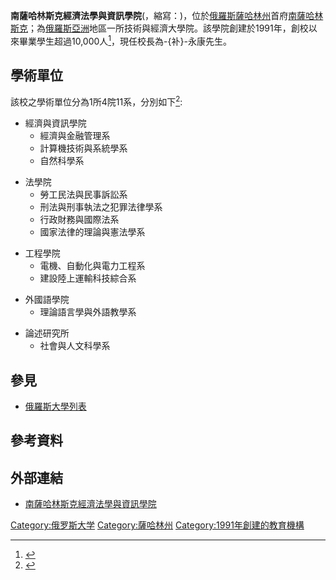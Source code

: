 {{coord|46|57|32|N|142|43|57|E|type:landmark|display=title}}
{{Infobox university
|name            = 南薩哈林斯克經濟法學與資訊學院
|native_name     = {{lang|ru|Южно-Сахалинский институт экономики, права и информатики}}
|image           = [[File:南薩哈林斯克經濟法學與資訊學院校徽.png|235px]]
|image_name      = 
|image_size      =
|caption         = 
|latin_name      = 
|motto           = 
|established     = 1991年
|type            = [[私立大學|私立]]
|endowment       = 
|staff           = 
|rector          = -{补}-永康
|enrollment      = 
|undergrad       = 
|postgrad        = 
|doctoral        = 
|profess         = 
|city            = [[南薩哈林斯克|南薩哈林斯克]]
|state           = [[薩哈林州|薩哈林州]]
|country         = {{flagicon|Russia}}[[俄羅斯|俄羅斯]]
|campus          = [[市區|市區]]
|free_label      = 
|free            = 
|colours         =
|affiliations    = 
|footnotes       =
|website         = [http://www.sakhiepi.ru/ www.sakhiepi.ru/]
|address         = 
|publictransit   =
|telephone       =
|coor            =
|logo = 
}}

'''南薩哈林斯克經濟法學與資訊學院'''({{lang-ru|Южно-Сахалинский институт экономики, права и информатики}}，縮寫：'''{{lang|ru|ЮСИЭПИ}}''')，位於[[俄羅斯|俄羅斯]][[薩哈林州|薩哈林州]]首府[[南薩哈林斯克|南薩哈林斯克]]；為[[俄羅斯|俄羅斯]][[亞洲|亞洲]]地區一所技術與經濟大學院。該學院創建於1991年，創校以來畢業學生超過10,000人<ref>[http://www.sakhiepi.ru/sakhiepi2/?lang=1&sp=10&m=11&su=0&p=1 {{lang|ru|Страница ректора}}] {{Wayback|url=http://www.sakhiepi.ru/sakhiepi2/?lang=1&sp=10&m=11&su=0&p=1 |date=20140312212356 }} {{lang|ru|Южно-Сахалинский институт экономики, права и информатики}}</ref>，現任校長為-{补}-永康先生。

== 學術單位 ==
該校之學術單位分為1所4院11系，分別如下<ref>[http://www.sakhiepi.ru/sakhiepi2/?lang=1&sp=768&m=11&su=0&p=1 {{lang|ru|Наука в ЮСИЭПИ}}] {{Wayback|url=http://www.sakhiepi.ru/sakhiepi2/?lang=1&sp=768&m=11&su=0&p=1 |date=20140313001021 }} {{lang|ru|Южно-Сахалинский институт экономики, права и информатики}}</ref>:
*經濟與資訊學院
**經濟與金融管理系
**計算機技術與系統學系
**自然科學系

*法學院
**勞工民法與民事訴訟系
**刑法與刑事執法之犯罪法律學系
**行政財務與國際法系
**國家法律的理論與憲法學系

*工程學院
**電機、自動化與電力工程系
**建設陸上運輸科技綜合系

*外國語學院
**理論語言學與外語教學系

*論述研究所
**社會與人文科學系

== 參見 ==
*[[俄羅斯大學列表|俄羅斯大學列表]]

== 參考資料 ==
{{reflist}}

== 外部連結 ==
*[https://web.archive.org/web/20140203113705/http://www.sakhiepi.ru/ 南薩哈林斯克經濟法學與資訊學院]{{ru_icon}}


[[Category:俄罗斯大学|Category:俄罗斯大学]]
[[Category:薩哈林州|Category:薩哈林州]]
[[Category:1991年創建的教育機構|Category:1991年創建的教育機構]]